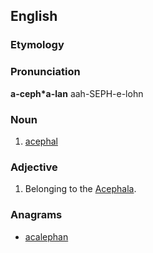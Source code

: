 ==English==

===Etymology===
{{suffix|acephal|an|lang=en}}

===Pronunciation===
'''a-ceph*a-lan'''
aah-SEPH-e-lohn

===Noun===
{{en-noun}}

# [[acephal]]

===Adjective===
{{en-adj|-}}

# {{context|zoology|lang=en}} Belonging to the [[Acephala]].

===Anagrams===
* [[acalephan#English|acalephan]]